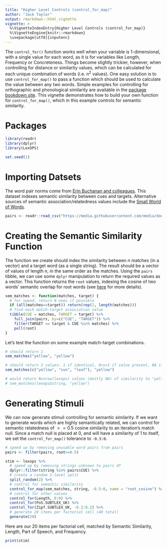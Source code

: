 ```yaml
---
title: "Higher Level Controls (control_for_map)"
author: "Jack Taylor"
output: rmarkdown::html_vignette
vignette: >
  %\VignetteIndexEntry{Higher Level Controls (control_for_map)}
  %\VignetteEngine{knitr::rmarkdown}
  \usepackage[utf8]{inputenc}
---
```


The `control_for()` function works well when your variable is 1-dimensional, with a single value for each word, as it is for variables like Length, Frequency or Concreteness. Things become slightly trickier, however, when controlling for distance or similarity values, which can be calculated for each unique combination of words (i.e. $n^2$ values). One easy solution is to use `control_for_map()` to pass a function which should be used to calculate the value between any two words. Simple examples for controlling for orthographic and phonological similarity are available in the [package bookdown site](https://jackedtaylor.github.io/LexOPSdocs/advanced-stimulus-generation.html#map-functions-as-controls). This vignette demonstrates how to build your own function for `control_for_map()`, which in this example controls for semantic similarity.

# Packages

```r
library(readr)
library(dplyr)
library(LexOPS)
```

```r
set.seed(1)
```

# Importing Datsets

The word pair norms come from [Erin Buchanan and colleagues](https://doomlab.shinyapps.io/double_words/). This dataset indexes semantic similarity between cues and targets. Alternative sources of semantic association/relatedness values include the [Small World of Words](https://smallworldofwords.org/en/project).

```r
pairs <- readr::read_csv("https://media.githubusercontent.com/media/doomlab/shiny-server/master/wn_double/double_words.csv")
```

# Creating the Semantic Similarity Function

The function we create should index the similarity between $n$ matches (in a vector) and a target word (as a single string). The result should be a vector of values of length $n$, in the same order as the matches. Using the `pairs` tibble, we can use some `dplyr` manipulation to return the required values as a vector. This function returns the `root` values, indexing the cosine of two words' semantic overlap for root words (see [here](https://doomlab.shinyapps.io/double_words/) for more details).

```r
sem_matches <- function(matches, target) {
  # for speed, return N ones if possible
  if (all(matches==target)) return(rep(1, length(matches)))
  # find each match-target association value
  tibble(CUE = matches, TARGET = target) %>%
    full_join(pairs, by=c("CUE", "TARGET")) %>%
    filter(TARGET == target & CUE %in% matches) %>%
    pull(root)
}
```

Let's test the function on some example match-target combinations.

```r
# should return 1
sem_matches("yellow", "yellow")

# should return 3 values: 1 if identical, 0<x<1 if value present, NA if missing
sem_matches(c("yellow", "sun", "leaf"), "yellow")

# would return N=nrow(lexops) values (mostly NA) of similarity to "yellow"
# sem_matches(lexops$string, "yellow")
```

# Generating Stimuli

We can now generate stimuli controlling for semantic similarity. If we want to generate words which are highly semantically related, we can control for semantic relatedness of $>=0.5$ cosine similarity to an iteration's match null. Since a match null is placed at 0, and will have a similarity of 1 to itself, we set the `control_for_map()` tolerance to `-0.5:0`.

```r
# speed up by removing unusable word pairs from pairs
pairs <- filter(pairs, root>=0.5)

stim <- lexops %>%
  # speed up by removing strings unknown to pairs df
  dplyr::filter(string %in% pairs$CUE) %>%
  # create a random 2-level split
  split_random(2) %>%
  # control for semantic similarity
  control_for_map(sem_matches, string, -0.5:0, name = "root_cosine") %>%
  # control for other values
  control_for(Length, 0:0) %>%
  control_for(PoS.SUBTLEX_UK) %>%
  control_for(Zipf.SUBTLEX_UK, -0.2:0.2) %>%
  # generate 20 items per factorial cell (40 total)
  generate(20)
```

Here are our 20 items per factorial cell, matched by Semantic Similarity, Length, Part of Speech, and Frequency.

```r
print(stim)
```
